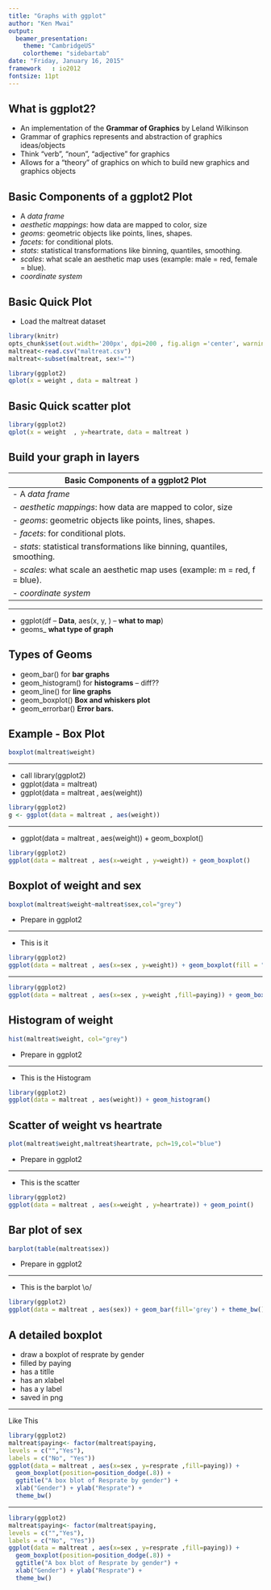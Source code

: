 ```yaml
---
title: "Graphs with ggplot"
author: "Ken Mwai"
output:
  beamer_presentation:
    theme: "CambridgeUS"
    colortheme: "sidebartab"
date: "Friday, January 16, 2015"
framework   : io2012
fontsize: 11pt 
---
```


## What is ggplot2?

- An implementation of the __Grammar of Graphics__ by Leland Wilkinson
- Grammar of graphics represents and abstraction of graphics ideas/objects
- Think “verb”, “noun”, “adjective” for graphics
- Allows for a “theory” of graphics on which to build new graphics and graphics objects


## Basic Components of a ggplot2 Plot
- A _data frame_
- _aesthetic mappings_: how data are mapped to color, size 
- _geoms_: geometric objects like points, lines, shapes. 
- _facets_: for conditional plots. 
- _stats_: statistical transformations like binning, quantiles, smoothing. 
- _scales_: what scale an aesthetic map uses (example: male = red, female = blue). 
- _coordinate system_ 

## Basic Quick Plot

- Load the maltreat dataset 

```r
library(knitr)
opts_chunk$set(out.width='200px', dpi=200 , fig.align ='center', warning=FALSE , message=F)
maltreat<-read.csv("maltreat.csv")
maltreat<-subset(maltreat, sex!="")
```

```r
library(ggplot2)
qplot(x = weight , data = maltreat )
```


## Basic Quick scatter plot

```r
library(ggplot2)
qplot(x = weight  , y=heartrate, data = maltreat )
```


## Build your graph in layers
  Basic Components of a ggplot2 Plot
  ---------------------------------
      - A _data frame_
      - _aesthetic mappings_: how data are mapped to color, size 
      - _geoms_: geometric objects like points, lines, shapes. 
      - _facets_: for conditional plots. 
      - _stats_: statistical transformations like binning, quantiles, smoothing. 
      - _scales_: what scale an aesthetic map uses (example: m = red, f = blue). 
      - _coordinate system_ 
      
* * *      

 - ggplot(df -- **Data**, aes(x, y, <other aesthetics>) -- **what to map**) \newline
 + geoms_ **what type of graph**
 
## Types of Geoms
   - geom_bar() for **bar graphs**
   - geom_histogram() for **histograms** -- diff??
   - geom_line() for **line graphs** 
   - geom_boxplot()  **Box and whiskers plot**
   - geom_errorbar() **Error bars.**
   
   
## Example - Box Plot
```r
boxplot(maltreat$weight)
```

* * *
  - call library(ggplot2)
  - ggplot(data = maltreat)
  - ggplot(data = maltreat , aes(weight))
  
```r
library(ggplot2)
g <- ggplot(data = maltreat , aes(weight))
```

* * *
 - ggplot(data = maltreat , aes(weight)) + geom_boxplot()
 
```r
library(ggplot2)
ggplot(data = maltreat , aes(x=weight , y=weight)) + geom_boxplot()
```


## Boxplot of weight and sex 
```r
boxplot(maltreat$weight~maltreat$sex,col="grey")
```

 - Prepare in ggplot2

* * *
- This is it
 
```r
library(ggplot2)
ggplot(data = maltreat , aes(x=sex , y=weight)) + geom_boxplot(fill = "red")
```

* * *
 
```r
library(ggplot2)
ggplot(data = maltreat , aes(x=sex , y=weight ,fill=paying)) + geom_boxplot()
```

## Histogram of weight 
```r
hist(maltreat$weight, col="grey")
```

 - Prepare in ggplot2
 
 
 * * *
- This is the Histogram
 
```r
library(ggplot2)
ggplot(data = maltreat , aes(weight)) + geom_histogram()
```


## Scatter of weight  vs heartrate
```r
plot(maltreat$weight,maltreat$heartrate, pch=19,col="blue")
```

 - Prepare in ggplot2
 
 
 * * *
- This is the scatter
 
```r
library(ggplot2)
ggplot(data = maltreat , aes(x=weight , y=heartrate)) + geom_point()
```


## Bar plot of sex
```r
barplot(table(maltreat$sex))
```

 - Prepare in ggplot2
 
 
 * * *
- This is the barplot \\o/
 
```r
library(ggplot2)
ggplot(data = maltreat , aes(sex)) + geom_bar(fill='grey') + theme_bw() + ggtitle("Barplot of gender")
```


## A detailed boxplot

- draw a boxplot of resprate by gender 
- filled by paying
- has a titlle
- has an xlabel
- has a y label
- saved in png

* * *
Like This 

```r
library(ggplot2)
maltreat$paying<- factor(maltreat$paying,
levels = c("","Yes"),
labels = c("No", "Yes")) 
ggplot(data = maltreat , aes(x=sex , y=resprate ,fill=paying)) +
  geom_boxplot(position=position_dodge(.8)) + 
  ggtitle("A box blot of Resprate by gender") +
  xlab("Gender") + ylab("Resprate") +
  theme_bw() 
```

* * *
```r
library(ggplot2)
maltreat$paying<- factor(maltreat$paying,
levels = c("","Yes"),
labels = c("No", "Yes")) 
ggplot(data = maltreat , aes(x=sex , y=resprate ,fill=paying)) +
  geom_boxplot(position=position_dodge(.8)) + 
  ggtitle("A box blot of Resprate by gender") +
  xlab("Gender") + ylab("Resprate") +
  theme_bw() 
```
